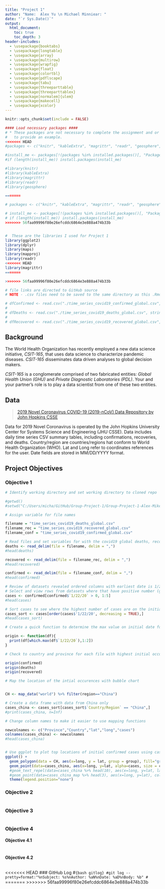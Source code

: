 ```yaml
---
title: "Project 1"
author: "Name:  Alex Yu \n Michael Minniear: "
date: "`r Sys.Date()`"
output:
  html_document:
    toc: true
    toc_depth: 3
header-includes:
  - \usepackage{booktabs}
  - \usepackage{longtable}
  - \usepackage{array}
  - \usepackage{multirow}
  - \usepackage{wrapfig}
  - \usepackage{float}
  - \usepackage{colortbl}
  - \usepackage{pdflscape}
  - \usepackage{tabu}
  - \usepackage{threeparttable}
  - \usepackage{threeparttablex}
  - \usepackage[normalem]{ulem}
  - \usepackage{makecell}
  - \usepackage{xcolor}
---
```

```r
knitr::opts_chunk$set(include = FALSE)

#### Load necessary packages ####
# * These packages are not necessary to complete the assignment and or only used
#   to provide an example.
<<<<<<< HEAD
#packages <- c("knitr", "kableExtra", "magrittr", "readr", "geosphere", "ggplot2", "tidyverse", "maps", "mapdata", "mapproj")

#install_me <- packages[!(packages %in% installed.packages()[, "Package"])]
#if (length(install_me)) install.packages(install_me)

#library(knitr)
#library(kableExtra)
#library(magrittr)
#library(readr)
#library(geosphere)

=======

# packages <- c("knitr", "kableExtra", "magrittr", "readr", "geosphere", "ggplot2", "tidyverse", "maps", "mapdata", "mapproj")

# install_me <- packages[!(packages %in% installed.packages()[, "Package"])]
# if (length(install_me)) install.packages(install_me)
>>>>>>> 56faa99996f80e26efcddc6864e3e888a474b33b


#  These are the libraries I used for Project 1
library(ggplot2)
library(dplyr)
library(maps)
library(mapproj)
library(readr)
<<<<<<< HEAD
library(magrittr)
=======
```

<!-- load the excel files into named data frames -->

```r
>>>>>>> 56faa99996f80e26efcddc6864e3e888a474b33b

# file links are directed to GitHub source
# NOTE - .csv files need to be saved to the same directory as this .Rmd file

# dfConfirmed <- read.csv("./time_series_covid19_confirmed_global.csv", stringsAsFactors = FALSE)
# 
# dfDeaths <- read.csv("./time_series_covid19_deaths_global.csv", stringsAsFactors = FALSE)
# 
# dfRecovered <- read.csv("./time_series_covid19_recovered_global.csv", stringsAsFactors = FALSE)
```


## Background
The World Health Organization has recently employed a new data science initiative, *CSIT-165*, that uses data science to characterize pandemic diseases.
*CSIT-165* disseminates data driven analyses to global decision makers.

*CSIT-165* is a conglomerate comprised of two fabricated entities: *Global Health Union (GHU)* and *Private Diagnostic Laboratories (PDL)*.
Your and your partner's role is to play a data scientist from one of these two entities.

## Data
> [2019 Novel Coronavirus COVID-19 (2019-nCoV) Data Repository by John Hopkins CSSE](https://github.com/CSSEGISandData/COVID-19/tree/master/csse_covid_19_data/csse_covid_19_time_series)

Data for 2019 Novel Coronavirus is operated by the John Hopkins University Center for Systems Science and Engineering (JHU CSSE).
Data includes daily time series CSV summary tables, including confirmations, recoveries, and deaths.
Country/region are countries/regions hat conform to World Health Organization (WHO).
Lat and Long refer to coordinates references for the user.
Date fields are stored in MM/DD/YYYY format.

## Project Objectives

<!-- Objective 1 -->
<!-- CSIT-165's first objective is to determine where COVID-19 originated from. Predict where the origin started based on the number of cases on the first recorded day for confirmation, recovery, and death. Why do you believe this area to be the origin? Show this is the origin using a conditional statement if possible. -->

### Objective 1
```r
# Identify working directory and set working directory to cloned repo

#getwd()
#setwd("C:/Users/micha/GitHub/Group-Project-1/Group-Project-1-Alex-Mike")

# Assign variable for file names

filename = "time_series_covid19_deaths_global.csv"
filename_rec = "time_series_covid19_recovered_global.csv"
filename_conf = "time_series_covid19_confirmed_global.csv"

# Read files and set variables for with the covid19 global deaths, recoveries, and confirmed cases, respectively
deaths <- read_delim(file = filename, delim = ",")
#head(deaths)

recovered <- read_delim(file = filename_rec, delim = ",")
#head(recovered)

confirmed <- read_delim(file = filename_conf, delim = ",")
#head(confirmed)

# Review of datasets revealed ordered columns with earliest date is 1/22/20 which is column 5 in the datasets
# Select and view rows from datasets where that have positive number (greater than 0) of confirmed cases on 1/22/20
cases <- confirmed[confirmed$`1/22/20` > 0, 1:5]
#head(cases)

# Sort cases to see where the highest number of cases are on the initial date
cases_sort <- cases[order(cases$'1/22/20', decreasing = TRUE),]
#head(cases_sort)

# Create a quick function to determine the max value on initial date for each file

origin <- function(df){
  print(df[which.max(df$`1/22/20`),1:2])
}

# Check to country and province for each file with highest initial occurences

origin(confirmed)
origin(deaths)
origin(recovered)
```


```r
# Map the location of the intial occurences with bubble chart


CH <- map_data("world") %>% filter(region=="China")

# Create a data frame with data from China only
cases_china <- cases_sort[cases_sort$`Country/Region` == "China",]
#print(cases_china, n=Inf)

# Change column names to make it easier to use mapping functions

newcolnames <- c("Province","Country","lat","long","cases")
colnames(cases_china) <- newcolnames
#head(cases_china)


# Use ggplot to plot top locations of initial confirmed cases using cases for bubble size
ggplot() +
  geom_polygon(data = CH, aes(x=long, y = lat, group = group), fill="grey", alpha=0.3) +
  geom_point(data=cases_china, aes(x=long, y=lat, alpha=cases, size = cases)) +
  #geom_text_repel(data=cases_china %>% head(10), aes(x=long, y=lat, label=Province), size=3) +
  #geom_point(data=cases_china_map %>% head(3), aes(x=long, y=lat), color="red", size=2) +
  theme(legend.position="none")
```



<!-- Objective 2 -->
<!-- Where is the most recent area to have a first confirmed case? If appropriate, please list all areas that had a first confirmed case if they occurred on the same day. -->

### Objective 2
```r

```

<!-- Objective 3 -->
<!-- How far away is this most recent case(s) from where the first confirmed case(s) occurred? Please provide answer(s) in terms of miles. Use the R package geosphere to calculate the distance between two coordinates in meters (geosphere::distm). You will need to convert the value returned by distm from meters to miles (this conversion is simple and can be found online). Please use a table or printed statement to describe what Province/State and Country/Region first confirmed cases occurred as well as the distance (in miles) away from the origin. Please print the following:

{recent city} is {distance in miles} away from {origin city, origin country}

If more than one recent city exists, print the statement above for each city in order of distance from origin. -->

### Objective 3
```r

```


<!-- Objective 4 -->
<!-- CSIT-165 characterizes diseases usnig different metrics. Risk score, risk_score, and burden score, burden_score, are particularly important for characterizing disease impact. Risk score is calculated as the ratio of deaths to recoveries, that is:

risk = sum of deaths / sum of recoveries

Areas that are characterized as being especially vulnerable to loss if they have higher risk scores. Death burden score is calculated as the product of confirmed and risk score, that is:

burden = (sum of confirmed) x risk

Areas with high burden scores are expected to have large losses. -->

### Objective 4


<!-- Objective 4.1 -->
<!-- Which area of the world currently has the lowest risk score?
- Which area of the world currently has the highest risk score?
- How do risk scores in these areas compare to global risk score?
- How do most risky and least risky areas of the world compare in terms of death burden?
- Do these values seem reasonable?
- What are some possible causes for this discrepancy?
- Why might it be helpful to calculate metrics like risk scores or burden scores for different areas of the world and what would its limitations be (what assumptions does it make and important variables might be left out)? -->

#### Objective 4.1
```r

```

<!-- Objective 4.2 -->
<!-- You are asked to make three tables with the top 5 countries that have the most COVID-19 related confirmations, recoveries, and deaths. Make sure to include all of the counts for the country, not just the counts for one area in the country. To do this we will need to sum all of the values for each country, create new data frames from these values, and use the package kable to convert those data frames into tables. Hint: packages like dplyr make group operations easy, but they are not necessary (though we will be relying on those packages in the future because of their ease of use). Without these packages, it is possible to sum each country's counts by subsetting the data frame using a list of countries available in the data set. Use a for loop to iterate through the data frame using the list of countries. For each country, calculate the count sum and assign this value to the list. -->

#### Objective 4.2
```r

```

<<<<<<< HEAD
### GitHub Log
#```{bash gitlog}
#git log --pretty=format:"%nSubject: %s%nAuthor: %aN%nDate: %aD%nBody: %b"
#```
=======
<!-- ### GitHub Log -->
<!-- ```{bash gitlog} -->
<!-- git log --pretty=format:"%nSubject: %s%nAuthor: %aN%nDate: %aD%nBody: %b" -->
<!-- ``` -->
>>>>>>> 56faa99996f80e26efcddc6864e3e888a474b33b
